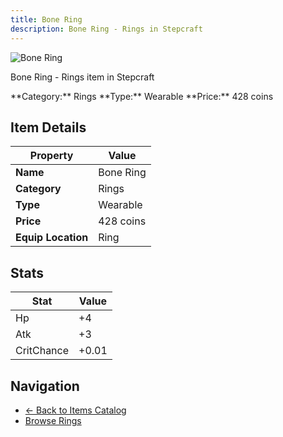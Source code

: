 ```yaml
---
title: Bone Ring
description: Bone Ring - Rings in Stepcraft
---
```


<div className="flex items-start gap-6 mb-8">
  <div className="flex-shrink-0">
    <img src="/assets/resources/trinketry/rings/bone_ring.png" alt="Bone Ring" className="w-24 h-24 border rounded-lg" />
  </div>
  <div className="flex-1">
    <div className="space-y-2">
      <p className="text-lg text-muted-foreground">Bone Ring - Rings item in Stepcraft</p>
      <div className="flex flex-wrap gap-4 text-sm">
        <span className="px-2 py-1 bg-blue-100 dark:bg-blue-900 rounded-md">
          **Category:** Rings
        </span>
        <span className="px-2 py-1 bg-green-100 dark:bg-green-900 rounded-md">
          **Type:** Wearable
        </span>
        <span className="px-2 py-1 bg-yellow-100 dark:bg-yellow-900 rounded-md">
          **Price:** 428 coins
        </span>
      </div>
    </div>
  </div>
</div>

## Item Details

| Property | Value |
|----------|-------|
| **Name** | Bone Ring |
| **Category** | Rings |
| **Type** | Wearable |
| **Price** | 428 coins |
| **Equip Location** | Ring |



## Stats

| Stat | Value |
|------|-------|
| Hp | +4 |
| Atk | +3 |
| CritChance | +0.01 |


## Navigation

- [← Back to Items Catalog](/docs/items)
- [Browse Rings](/docs/items#rings)
